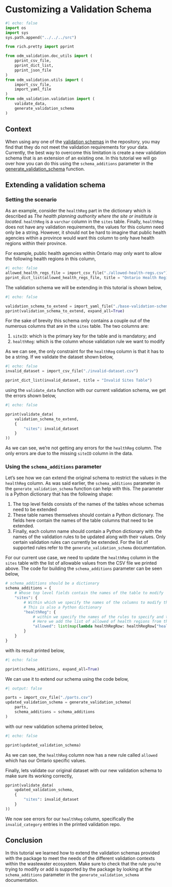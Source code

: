# Customizing a Validation Schema

```python
#| echo: false
import os
import sys
sys.path.append("../../../src")

from rich.pretty import pprint

from odm_validation.doc_utils import (
    pprint_csv_file,
    pprint_dict_list,
    pprint_json_file
)
from odm_validation.utils import (
    import_csv_file,
    import_yaml_file
)
from odm_validation.validation import (
    validate_data,
    generate_validation_schema
)
```

## Context

When using any one of the [validation schemas](../../../assets/validation-schemas/) in the repository, you may find that they do not meet the validation requirements for your data. Currently, the best way to overcome this limitation is create a new validation schema that is an extension of an existing one. In this tutorial we will go over how you can do this using the `schema_additions` parameter in the [generate_validation_schema](../../specs/generate-validation-schema.md) function.

## Extending a validation schema

### Setting the scenario

As an example, consider the `healthReg` part in the dictionary which is described as *The health planning authority where the site or insititute is located*. `healthReg` is a `varchar` column in the `sites` table. Finally, `healthReg` does not have any validation requirements, the values for this column need only be a string. However, it should not be hard to imagine that public health agencies within a province would want this column to only have health regions within their province.

For example, public health agencies within Ontario may only want to allow the following health regions in this column,

```python
#| echo: false
allowed_health_regs_file = import_csv_file("./allowed-health-regs.csv")
pprint_dict_list(allowed_health_regs_file, title = "Ontario Health Regions")
```

The validation schema we will be extending in this tutorial is shown below,

```python
#| echo: false

validation_schema_to_extend = import_yaml_file("./base-validation-schema.yml")
pprint(validation_schema_to_extend, expand_all=True)
```

For the sake of brevity this schema only contains a couple out of the numerous columns that are in the `sites` table. The two columns are:

1. `siteID`: which is the primary key for the table and is mandatory; and
2. `healthReg`: which is the column whose validation rule we want to modify

As we can see, the only constraint for the `healthReg` column is that it has to be a string. If we validate the dataset shown below,

```python
#| echo: false
invalid_dataset = import_csv_file("./invalid-dataset.csv")

pprint_dict_list(invalid_dataset, title = "Invalid Sites Table")
```

using the `validate_data` function with our current validation schema, we get the errors shown below,

```python
#| echo: false

pprint(validate_data(
    validation_schema_to_extend,
    {
        "sites": invalid_dataset
    }
))
```

As we can see, we're not getting any errors for the `healthReg` column. The only errors are due to the missing `siteID` column in the data.

### Using the `schema_additions` parameter

Let's see how we can extend the original schema to restrict the values in the `healthReg` column. As was said earlier, the `schema_additions` parameter in the `generate_validation_schema` function can help with this. The parameter is a Python dictionary that has the following shape:

1. The top level fields consists of the names of the tables whose schemas need to be extended
2. These table names themselves should contain a Python dictionary. The fields here contain the names of the table columns that need to be extended.
3. Finally, each column name should contain a Python dictionary with the names of the validation rules to be updated along with their values. Only certain validation rules can currently be extended. For the list of supported rules refer to the `generate_validation_schema` documentation.

For our current use case, we need to update the `healthReg` column in the `sites` table with the list of allowable values from the CSV file we printed above. The code for building the `schema_additions` parameter can be seen below,

```python
# schema_additions should be a dictionary
schema_additions = {
    # Whose top level fields contain the names of the table to modify
    "sites": {
        # Within which we specify the names of the columns to modify that belong to that table
        # This is also a Python dictionary
        "healthReg": {
            # within we specify the names of the rules to specify and their values
            # Here we add the list of allowed of health regions from the CSV file as a string
            "allowed": list(map(lambda healthRegRow: healthRegRow["healthReg"], allowed_health_regs_file))
        }
    }
}
```

with its result printed below,

```python
#| echo: false

pprint(schema_additions, expand_all=True)
```

We can use it to extend our schema using the code below,

```python
#| output: false

parts = import_csv_file("./parts.csv")
updated_validation_schema = generate_validation_schema(
    parts,
    schema_additions = schema_additions
)
```

with our new validation schema printed below,

```python
#| echo: false

pprint(updated_validation_schema)
```

As we can see, the `healthReg` column now has a new rule called `allowed` which has our Ontario specific values. 

Finally, lets validate our original dataset with our new validation schema to make sure its working correctly,

```python
pprint(validate_data(
    updated_validation_schema,
    {
        "sites": invalid_dataset
    }
))
```

We now see errors for our `healthReg` column, specifically the `invalid_category` entries in the printed validation repo.

## Conclusion

In this tutorial we learned how to extend the validation schemas provided with the package to meet the needs of the different validation contexts within the wastewater ecosystem. Make sure to check that the rule you're trying to modify or add is supported by the package by looking at the `schema_additions` parameter in the `generate_validation_schema` documentation.